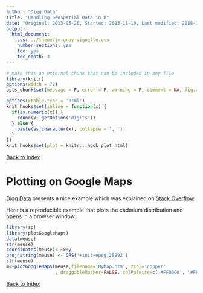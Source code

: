 ```yaml
---
author: "Digg Data"
title: "Handling Geospatial Data in R"
date: "Original: 2013-05-26, Started: 2013-11-10, Last modified: 2018-10-11"
output:
  html_document:
    css: ../theme/jm-gray-vignette.css
    number_sections: yes
    toc: yes
    toc_depth: 3
---
```


```r
# make this an external chunk that can be included in any file
library(knitr)
options(width = 72)
opts_chunk$set(message = F, error = F, warning = F, comment = NA, fig.align = 'center', dpi = 100, tidy = F, cache.path = '.cache/', fig.path = 'figure/')

options(xtable.type = 'html')
knit_hooks$set(inline = function(x) {
  if(is.numeric(x)) {
    round(x, getOption('digits'))
  } else {
    paste(as.character(x), collapse = ', ')
  }
})
knit_hooks$set(plot = knitr:::hook_plot_html)
```
[Back to Index](../README.html)


# Plotting on Google Maps

[Digg Data](http://diggdata.in/post/51396519384/plotting-geo-spatial-data-on-google-maps-in-r) presents a nice example which was explained on [Stack Overflow](http://stackoverflow.com/questions/19886996/understanding-spatial-objects-in-r)

Here is a reproducible  example that plots the cadmium distribution and opens in a browser window.

```r
library(sp)
library(plotGoogleMaps)
data(meuse)
str(meuse)
coordinates(meuse)<-~x+y
proj4string(meuse) <- CRS('+init=epsg:28992')
str(meuse)
m<-plotGoogleMaps(meuse,filename='MyMap.htm', zcol='copper'
                  , draggableMarker=FALSE, colPalette=c('#FF0000', '#FFA500', '#65ed12'))
```


[Back to Index](../README.html)
